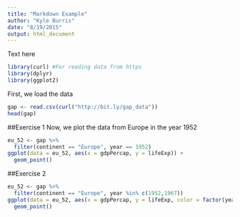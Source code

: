 ```yaml
---
title: "Markdown Example"
author: "Kyle Burris"
date: "8/19/2015"
output: html_document
---
```


Text here 

```r
library(curl) #For reading data from https
library(dplyr)
library(ggplot2)
```

First, we load the data

```r
gap <- read.csv(curl("http://bit.ly/gap_data"))
head(gap)
```

##Exercise 1
Now, we plot the data from Europe in the year 1952
```r
eu_52 <- gap %>%
  filter(continent == "Europe", year == 1952)
ggplot(data = eu_52, aes(x = gdpPercap, y = lifeExp)) +
  geom_point()  
```

##Exercise 2
```r
eu_52 <- gap %>%
  filter(continent == "Europe", year %in% c(1952,1967))
ggplot(data = eu_52, aes(x = gdpPercap, y = lifeExp, color = factor(year))) +
  geom_point()  
```



